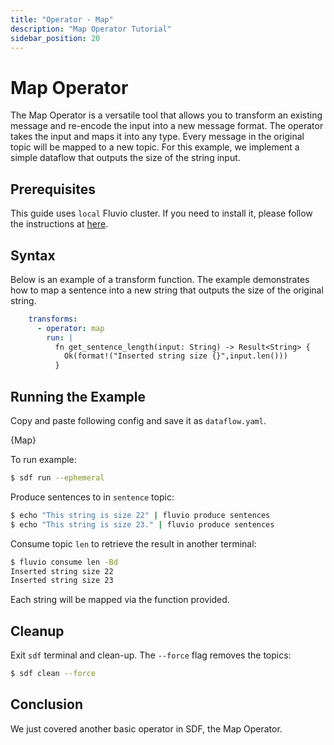 ```yaml
---
title: "Operator - Map"
description: "Map Operator Tutorial"
sidebar_position: 20
---
```


# Map Operator

The Map Operator is a versatile tool that allows you to transform an existing message and re-encode the input into a new message format.  The operator takes the input and maps it into any type. Every message in the original topic will be mapped to a new topic. For this example, we implement a simple dataflow that outputs the size of the string input. 

## Prerequisites

This guide uses `local` Fluvio cluster. If you need to install it, please follow the instructions at [here][installation].

## Syntax

Below is an example of a transform function. The example demonstrates how to map a sentence into a new string that outputs the size of the original string.

```YAML
    transforms:
      - operator: map 
        run: |
          fn get_sentence_length(input: String) -> Result<String> {
            Ok(format!("Inserted string size {}",input.len()))
          }
```

## Running the Example

Copy and paste following config and save it as `dataflow.yaml`.


<CodeBlock language="yaml">{Map}</CodeBlock>

To run example:
```bash copy="cmd"
$ sdf run --ephemeral
```

Produce sentences to in `sentence` topic:

```bash copy="cmd"
$ echo "This string is size 22" | fluvio produce sentences
$ echo "This string is size 23." | fluvio produce sentences
```

Consume topic `len` to retrieve the result in another terminal:

```bash copy="cmd"
$ fluvio consume len -Bd
Inserted string size 22
Inserted string size 23
```

Each string will be mapped via the function provided.


## Cleanup

Exit `sdf` terminal and clean-up. The `--force` flag removes the topics:

```bash copy="cmd"
$ sdf clean --force
```


## Conclusion

We just covered another basic operator in SDF, the Map Operator. 

[installation]: /docs/fluvio/quickstart#install-fluvio
